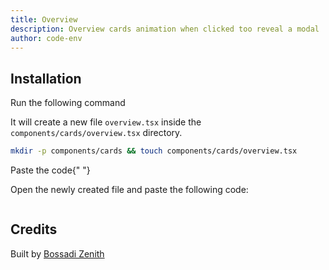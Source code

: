 ```yaml
---
title: Overview
description: Overview cards animation when clicked too reveal a modal
author: code-env
---
```


<ComponentPreview name="overview-cards" height={500} />

## Installation

<Steps>

<Step>Run the following command</Step>

It will create a new file `overview.tsx` inside the `components/cards/overview.tsx` directory.

```bash
mkdir -p components/cards && touch components/cards/overview.tsx
```

<Step>Paste the code</Step>{" "}

Open the newly created file and paste the following code:

```jsx file=<rootDir>/fg/cards/overview.tsx

```

</Steps>

## Credits

Built by [Bossadi Zenith](https://github.com/code-env)
